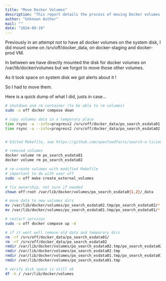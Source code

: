 ```yaml
---
title: "Move Docker Volumes"
description: "This report details the process of moving Docker volumes from the system disk to dedicated locations on docker-staging and docker-prod VMs. It outlines the steps for copying data, modifying the Makefile, recreating volumes, and verifying disk space to optimize storage and prevent alerts."
author: "Unknown Author"
mail: ""
date: "2024-09-19"
---
```

Previously in an attempt not to have all docker volumes on the system disk,
I did mount some on /srv/off/docker_data, on docker-staging and docker-prod VM.

In between we have directly mounted the disk for docker volumes on /var/lib/docker/volumes
but we forgot to move those other volumes.

As it took space on system disk we got alerts about it !

So I had to move them.

Here is a quick dump of what I did, justs in case…

```bash
# shutdown and rm container (to be able to rm volumes)
sudo -u off docker compose down

# copy volumes data in a temporary place
time rsync -a --info=progress2 /srv/off/docker_data/po_search_esdata01 /var/lib/docker/volumes/po_search_esdata01.tmp
time rsync -a --info=progress2 /srv/off/docker_data/po_search_esdata02 /var/lib/docker/volumes/po_search_esdata02.tmp


# Edited Makefile, see https://github.com/openfoodfacts/search-a-licious/commit/51a2450ee84854686b593213bd74eae7794461a7

# removed volumes
docker volume rm po_search_esdata01
docker volume rm po_search_esdata02

# re-create volumes with modified Makefile
# important to do with user off
sudo -u off make create_external_volumes

# fix ownership, not sure if needed
chown off:root /var/lib/docker/volumes/po_search_esdata0{1,2}/_data

# move data to new volumes dirs
mv /var/lib/docker/volumes/po_search_esdata02.tmp/po_search_esdata02/* /var/lib/docker/volumes/po_search_esdata02/_data/
mv /var/lib/docker/volumes/po_search_esdata01.tmp/po_search_esdata01/* /var/lib/docker/volumes/po_search_esdata01/_data/

# restart services
sudo -u off docker compose up -d

# if it went well remove old data and temporary dirs
rm -rf /srv/off/docker_data/po_search_esdata01/
rm -rf /srv/off/docker_data/po_search_esdata02
rmdir /var/lib/docker/volumes/po_search_esdata02.tmp/po_search_esdata02
rmdir /var/lib/docker/volumes/po_search_esdata02.tmp
rmdir /var/lib/docker/volumes/po_search_esdata01.tmp/po_search_esdata01
rmdir /var/lib/docker/volumes/po_search_esdata01.tmp

# verify disk space is still ok
df -h / /var/lib/docker/volumes
